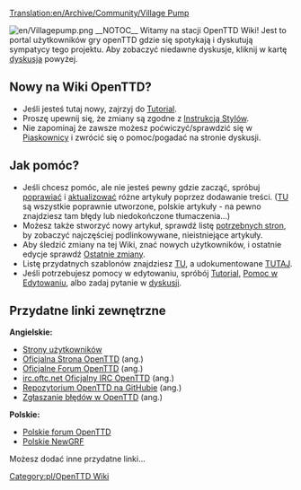[[Translation:en/Archive/Community/Village Pump]]

[[File:en/Villagepump.png|right]]
__NOTOC__
Witamy na stacji OpenTTD Wiki! Jest to portal użytkowników gry openTTD gdzie się spotykają i dyskutują sympatycy tego projektu. Aby zobaczyć niedawne dyskusje, kliknij w kartę [[pl/Stacja|dyskusja]] powyżej.


==Nowy na Wiki OpenTTD? == 
* Jeśli jesteś tutaj nowy, zajrzyj do [[en/Tutorial|Tutorial]].
* Proszę upewnij się, że zmiany są zgodne z [[pl/Wiki/Instrukcja Stylów|Instrukcją Stylów]].
* Nie zapominaj że zawsze możesz poćwiczyć/sprawdzić się w [[en/Sandbox|Piaskownicy]] i zwrócić się o pomoc/pogadać na stronie dyskusji.

==Jak pomóc?==
* Jeśli chcesz pomóc, ale nie jesteś pewny gdzie zacząć, spróbuj [[:Category:pl/Artykuły do rozbudowy|poprawiać]] i [[:Category:pl/Artykuły do zaktualizowania|aktualizować]] różne artykuły poprzez dodawanie treści. ([http://wiki.openttd.org/Category:Artykuły_w_języku_polskim/Pl TU] są wszystkie poprawnie utworzone, polskie artykuły - na pewno znajdziesz tam błędy lub niedokończone tłumaczenia...)
* Możesz także stworzyć nowy artykuł, sprawdź listę [[en/Special/Wantedpages|potrzebnych stron]], by zobaczyć najczęściej podlinkowywane, nieistniejące artykuły.
* Aby śledzić zmiany na tej Wiki, znać nowych użytkowników, i ostatnie edycje sprawdź [[en/Special/RecentChanges|Ostatnie zmiany]].
* Listę przydatnych szablonów znajdziesz [[:Category:pl/Szablony|TU]], a udokumentowane [[pl/Wiki/Szablony|TUTAJ]].
* Jeśli potrzebujesz pomocy w edytowaniu, spróbój [[en/Tutorial|Tutorial]], [[pl/Pomoc przy edycji|Pomoc w Edytowaniu]], albo zadaj pytanie w [http://wiki.openttd.org/?title=OpenTTD_talk:Stacja/Pl&action=edit dyskusji].

== Przydatne linki zewnętrzne ==
'''Angielskie:'''
* [[:Category:en/Users|Strony użytkowników]]
* [https://www.openttd.org/ Oficjalna Strona OpenTTD] (ang.)
* [https://www.forum.openttd.org Oficjalne Forum OpenTTD] (ang.)
* [irc://irc.oftc.net/openttd irc.oftc.net Oficjalny IRC OpenTTD] (ang.)
* [https://github.com/OpenTTD/OpenTTD Repozytorium OpenTTD na GitHubie] (ang.)
* [https://github.com/OpenTTD/OpenTTD/issues Zgłaszanie błędów w OpenTTD] (ang.)
'''Polskie:'''
* [https://openttd-polska.pl/ Polskie forum OpenTTD]
* [https://dev.openttdcoop.org/projects/polish Polskie NewGRF]
Możesz dodać inne przydatne linki...
[[Category:pl/OpenTTD Wiki]]